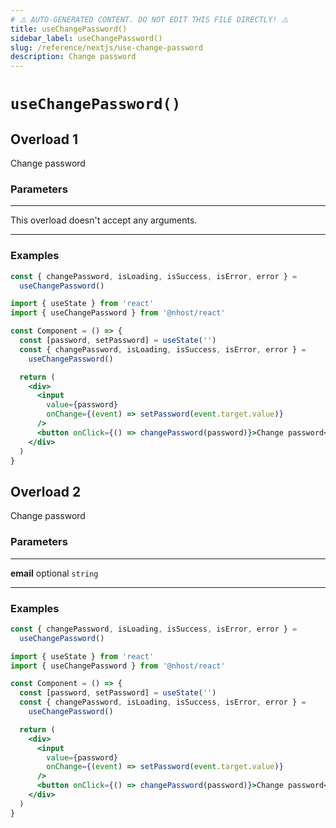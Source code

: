 ```yaml
---
# ⚠️ AUTO-GENERATED CONTENT. DO NOT EDIT THIS FILE DIRECTLY! ⚠️
title: useChangePassword()
sidebar_label: useChangePassword()
slug: /reference/nextjs/use-change-password
description: Change password
---
```


# `useChangePassword()`

## Overload 1

Change password

### Parameters

---

<span className="light-grey">This overload doesn't accept any arguments.</span>

---

### Examples

```js
const { changePassword, isLoading, isSuccess, isError, error } =
  useChangePassword()
```

```jsx
import { useState } from 'react'
import { useChangePassword } from '@nhost/react'

const Component = () => {
  const [password, setPassword] = useState('')
  const { changePassword, isLoading, isSuccess, isError, error } =
    useChangePassword()

  return (
    <div>
      <input
        value={password}
        onChange={(event) => setPassword(event.target.value)}
      />
      <button onClick={() => changePassword(password)}>Change password</button>
    </div>
  )
}
```

## Overload 2

Change password

### Parameters

---

**<span className="parameter-name">email</span>** <span className="optional-status">optional</span> `string`

---

### Examples

```js
const { changePassword, isLoading, isSuccess, isError, error } =
  useChangePassword()
```

```jsx
import { useState } from 'react'
import { useChangePassword } from '@nhost/react'

const Component = () => {
  const [password, setPassword] = useState('')
  const { changePassword, isLoading, isSuccess, isError, error } =
    useChangePassword()

  return (
    <div>
      <input
        value={password}
        onChange={(event) => setPassword(event.target.value)}
      />
      <button onClick={() => changePassword(password)}>Change password</button>
    </div>
  )
}
```
